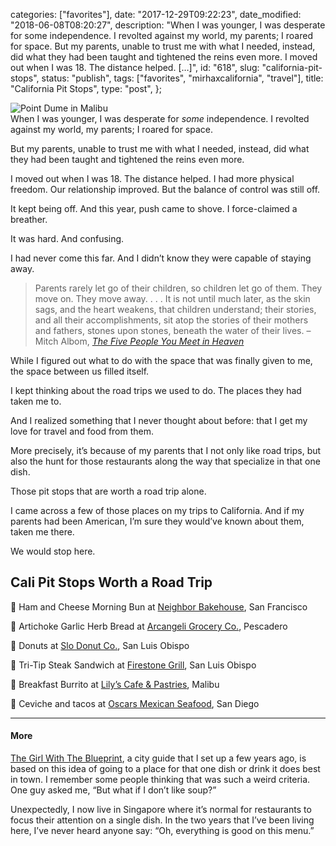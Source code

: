 
  categories: ["favorites"],
  date: "2017-12-29T09:22:23",
  date_modified: "2018-06-08T08:20:27",
  description:
    "When I was younger, I was desperate for some independence. I revolted against my world, my parents; I roared for space. But my parents, unable to trust me with what I needed, instead, did what they had been taught and tightened the reins even more. I moved out when I was 18. The distance helped. […]",
  id: "618",
  slug: "california-pit-stops",
  status: "publish",
  tags: ["favorites", "mirhaxcalifornia", "travel"],
  title: "California Pit Stops",
  type: "post",
};


![Point Dume in Malibu](/pages/posts/california-pit-stops/point_dume_malibu_mm60_c2.jpg)\
When I was younger, I was desperate for _some_ independence. I revolted against my world, my parents; I roared for space.

But my parents, unable to trust me with what I needed, instead, did what they had been taught and tightened the reins even more.

I moved out when I was 18. The distance helped. I had more physical freedom. Our relationship improved. But the balance of control was still off.

It kept being off. And this year, push came to shove. I force-claimed a breather.

It was hard. And confusing.

I had never come this far. And I didn’t know they were capable of staying away.

> Parents rarely let go of their children, so children let go of them. They move on. They move away. . . . It is not until much later, as the skin sags, and the heart weakens, that children understand; their stories, and all their accomplishments, sit atop the stories of their mothers and fathers, stones upon stones, beneath the water of their lives. –Mitch Albom, [_The Five People You Meet in Heaven_](http://a.co/aa2NQ4v)

While I figured out what to do with the space that was finally given to me, the space between us filled itself.

I kept thinking about the road trips we used to do. The places they had taken me to.

And I realized something that I never thought about before: that I get my love for travel and food from them.

More precisely, it’s because of my parents that I not only like road trips, but also the hunt for those restaurants along the way that specialize in that one dish.

Those pit stops that are worth a road trip alone.

I came across a few of those places on my trips to California. And if my parents had been American, I’m sure they would’ve known about them, taken me there.

We would stop here.

## Cali Pit Stops Worth a Road Trip

🥐 Ham and Cheese Morning Bun at [Neighbor Bakehouse](https://www.neighborsf.com/), San Francisco

🍞 Artichoke Garlic Herb Bread at [Arcangeli Grocery Co.](https://www.normsmarket.com/), Pescadero

🍩 Donuts at [Slo Donut Co.](http://www.slodoco.com/), San Luis Obispo

🥩 Tri-Tip Steak Sandwich at [Firestone Grill](http://www.firestonegrill.com/firestone-grill/), San Luis Obispo

🌯 Breakfast Burrito at [Lily’s Cafe & Pastries](https://www.facebook.com/pages/Lilys-Cafe-Pastries/111632478875022), Malibu

🌮 Ceviche and tacos at [Oscars Mexican Seafood](http://www.oscarsmexicanseafood.com/), San Diego

---

#### More

[The Girl With The Blueprint](http://www.thegirlwiththeblueprint.com), a city guide that I set up a few years ago, is based on this idea of going to a place for that one dish or drink it does best in town. I remember some people thinking that was such a weird criteria. One guy asked me, “But what if I don’t like soup?”

Unexpectedly, I now live in Singapore where it’s normal for restaurants to focus their attention on a single dish. In the two years that I’ve been living here, I’ve never heard anyone say: “Oh, everything is good on this menu.”
